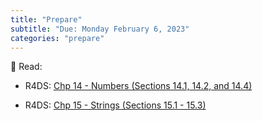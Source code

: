```yaml
---
title: "Prepare"
subtitle: "Due: Monday February 6, 2023"
categories: "prepare"
---
```


📖 Read:

-   R4DS: [Chp 14 - Numbers (Sections 14.1, 14.2, and 14.4)](https://r4ds.hadley.nz/numbers.html)

-   R4DS: [Chp 15 - Strings (Sections 15.1 - 15.3)](https://r4ds.hadley.nz/strings.html)
